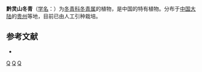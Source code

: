 {{Speciesbox 
| genus = Ilex
| species = qianlingshanensis
| authority = [[曾沧江|C. J. Tseng]]
}}

'''黔灵山冬青'''（[[学名|学名]]：{{lang|la|''Ilex qianlingshanensis''}}）为[[冬青科|冬青科]][[冬青属|冬青属]]的植物，是中国的特有植物。分布于[[中国大陆|中国大陆]]的[[贵州|贵州]]等地，目前已由人工引种栽培。

== 参考文献 ==
<div class="references-small">
* {{cite web| url =http://www.bioinfo.cn/db05/KmzwSpecies.php?action=view&id=14207| title =黔灵山冬青| work =《中国高等植物数据库全库》| publisher =中国科学院微生物研究所| author =昆明植物研究所| accessdate =2009-02-24| archive-date =2016-03-05| archive-url =https://web.archive.org/web/20160305105051/http://www.bioinfo.cn/db05/KmzwSpecies.php?action=view&id=14207| dead-url =yes}}
</div>
{{Taxonbar|from=Q5472093}}

[[Category:冬青属|Q]]
[[Category:中國特有植物|Q]]
[[Category:贵州植物|Q]]